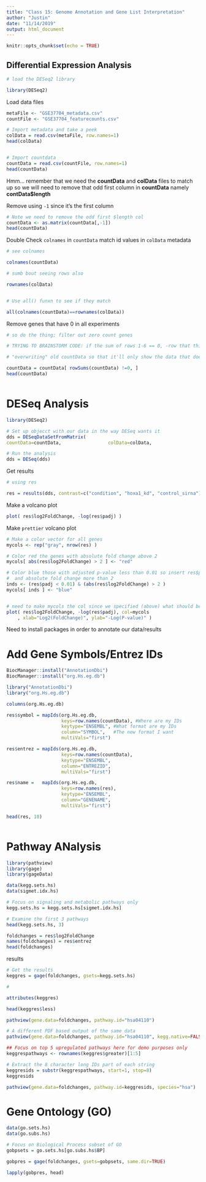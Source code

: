 ```yaml
---
title: "Class 15: Genome Annotation and Gene List Interpretation"
author: "Justin"
date: "11/14/2019"
output: html_document
---
```


```r
knitr::opts_chunk$set(echo = TRUE)
```

## Differential Expression Analysis


```r
# load the DESeq2 library

library(DESeq2)

```


Load data files

```r
metaFile <- "GSE37704_metadata.csv"
countFile <- "GSE37704_featurecounts.csv"

# Import metadata and take a peek
colData = read.csv(metaFile, row.names=1)
head(colData)



```



```r
# Import countdata
countData = read.csv(countFile, row.names=1)
head(countData)
```

Hmm... remember that we need the **countData** and **colData** files to match up so we will need to remove that odd first column in **countData** namely **contData$length**



Remove using `-1` since it's the first column

```r

# Note we need to remove the odd first $length col
countData <- as.matrix(countData[,-1])
head(countData)


```



Double Check `colnames` in `countData` match id values in `colData` metadata



```r

# see colnames

colnames(countData)

# sumb bout seeing rows also

rownames(colData)


# Use all() funxn to see if they match 

all(colnames(countData)==rownames(colData))


```


Remove genes that have 0 in all experiments

```r
# so do the thing; filter out zero count genes

# TRYING TO BRAINSTORM CODE: if the sum of rows 1-6 == 0, -row that this is true for; funxn rowSums() does this

# "overwriting" old countData so that it'll only show the data that doesn't have 0 across all columns != means not 0, could also do > 0 

countData = countData[ rowSums(countData) !=0, ] 
head(countData)



```



# DESeq Analysis


```r
library(DESeq2)

# Set up objecct with our data in the way DESeq wants it
dds = DESeqDataSetFromMatrix(
countData=countData,                 colData=colData,                             design=~condition)

# Run the analysis
dds = DESeq(dds)


```


Get results

```r

# using res 

res = results(dds, contrast=c("condition", "hoxa1_kd", "control_sirna"))


```


Make a volcano plot

```r
plot( res$log2FoldChange, -log(res$padj) )
```


Make `prettier` volcano plot

```r
# Make a color vector for all genes
mycols <- rep("gray", nrow(res) )

# Color red the genes with absolute fold change above 2
mycols[ abs(res$log2FoldChange) > 2 ] <- "red"

# Color blue those with adjusted p-value less than 0.01 so insert res$padj < 0.01 in the 1st half of the inds thing
#  and absolute fold change more than 2
inds <- (res$padj < 0.01) & (abs(res$log2FoldChange) > 2 )
mycols[ inds ] <- "blue"


# need to make mycols the col since we specified (above) what should be what color based on certain things
plot( res$log2FoldChange, -log(res$padj), col=mycols
    , xlab="Log2(FoldChange)", ylab="-Log(P-value)" )
```


Need to install packages in order to annotate our data/results

# Add Gene Symbols/Entrez IDs

```r
BiocManager::install("AnnotationDbi")
BiocManager::install("org.Hs.eg.db")
```



```r

library("AnnotationDbi")
library("org.Hs.eg.db")

columns(org.Hs.eg.db)

res$symbol = mapIds(org.Hs.eg.db,
                    keys=row.names(countData), #Where are my IDs
                    keytype="ENSEMBL", #What format are my IDs
                    column="SYMBOL",   #The new format I want
                    multiVals="first") 

res$entrez = mapIds(org.Hs.eg.db,
                    keys=row.names(countData),
                    keytype="ENSEMBL",
                    column="ENTREZID",
                    multiVals="first")

res$name =   mapIds(org.Hs.eg.db,
                    keys=row.names(res),
                    keytype="ENSEMBL",
                    column="GENENAME",
                    multiVals="first")

head(res, 10)



```



# Pathway ANalysis

```r
library(pathview)
library(gage)
library(gageData)


```

```r
data(kegg.sets.hs)
data(sigmet.idx.hs)

# Focus on signaling and metabolic pathways only
kegg.sets.hs = kegg.sets.hs[sigmet.idx.hs]

# Examine the first 3 pathways
head(kegg.sets.hs, 3)
```


```r
foldchanges = res$log2FoldChange
names(foldchanges) = res$entrez
head(foldchanges)
```

results

```r
# Get the results
keggres = gage(foldchanges, gsets=kegg.sets.hs)

# 

attributes(keggres)

```

```r
head(keggres$less)
```


```r
pathview(gene.data=foldchanges, pathway.id="hsa04110")

```


```r
# A different PDF based output of the same data
pathview(gene.data=foldchanges, pathway.id="hsa04110", kegg.native=FALSE)
```



```r
## Focus on top 5 upregulated pathways here for demo purposes only
keggrespathways <- rownames(keggres$greater)[1:5]

# Extract the 8 character long IDs part of each string
keggresids = substr(keggrespathways, start=1, stop=8)
keggresids
```


```r
pathview(gene.data=foldchanges, pathway.id=keggresids, species="hsa")
```

# Gene Ontology (GO)

```r
data(go.sets.hs)
data(go.subs.hs)

# Focus on Biological Process subset of GO
gobpsets = go.sets.hs[go.subs.hs$BP]

gobpres = gage(foldchanges, gsets=gobpsets, same.dir=TRUE)

lapply(gobpres, head)
```


























